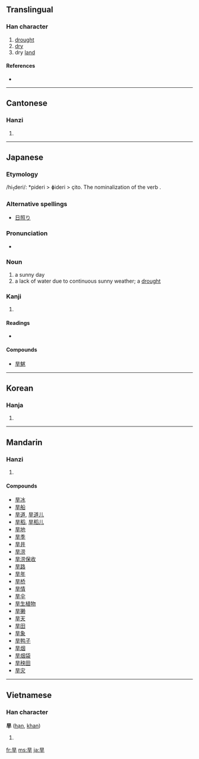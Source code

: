 ==Translingual==

===Han character===
{{Han char|rn=72|rad=日|as=03|sn=7|four=6040<sub>1</sub>|canj=日一十 (AMJ)}}

# [[drought]]
# [[dry]]
# dry [[land]]

====References====
* {{Han ref|kx=0490.060|dkj=13752|dj=0851.070|hdz=21486.080|uh=65F1|ud=26097|bh=A7F2|bd=42994}}

----

==Cantonese==

===Hanzi===
{{yue-hanzi|jyut=|y=hon5}}

# {{defn|Cantonese}}

----

==Japanese==

===Etymology===
/hi<sub>1</sub>deri/: *pideri > ɸideri > çito. The nominalization of the verb {{term|日照る|hideru}}.

===Alternative spellings===
* [[日照り]]

===Pronunciation===
* {{IPA|[çideri]|lang=ja}}

===Noun===
{{ja-noun|k|hira=ひでり|rom=hideri}}

# a sunny day
# a lack of water due to continuous sunny weather; a [[drought]]

===Kanji===
{{ja-kanji|grade=|rs=日03}}

# {{defn|Japanese}}

====Readings====
* {{ja-readings|on=[[かん]] (kan)|kun=[[ひでり]] (hideri)}}

====Compounds====
* [[旱魃]]

----

==Korean==

===Hanja===
{{ko-hanja|hangeul=한|eumhun=|rv=han|mr=han|y=han}}

# {{defn|Korean}}

----

==Mandarin==

===Hanzi===
{{cmn-hanzi|pin=[[chǔn]] ([[chun3]]), [[hàn]] ([[han4]])|wg=ch'un<sup>3</sup>, han<sup>4</sup>}}

# {{defn|Mandarin}}

====Compounds====
* [[旱冰]]
* [[旱船]]
* [[旱道]], [[旱道儿]]
* [[旱稻]], [[旱稻儿]]
* [[旱地]]
* [[旱季]]
* [[旱井]]
* [[旱涝]]
* [[旱涝保收]]
* [[旱路]]
* [[旱年]]
* [[旱桥]]
* [[旱情]]
* [[旱伞]]
* [[旱生植物]]
* [[旱獭]]
* [[旱天]]
* [[旱田]]
* [[旱象]]
* [[旱鸭子]]
* [[旱烟]]
* [[旱烟袋]]
* [[旱秧田]]
* [[旱灾]]

----

==Vietnamese==

===Han character===
'''旱''' ([[hạn]], [[khan]])

# {{defn|Vietnamese}}

[[fr:旱]]
[[ms:旱]]
[[ja:旱]]